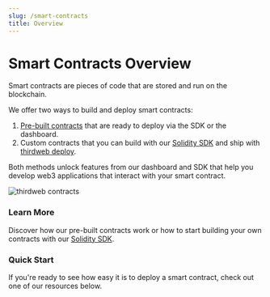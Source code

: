 ```yaml
---
slug: /smart-contracts
title: Overview
---
```



# Smart Contracts Overview

<div className="heroGrid">

<div>

Smart contracts are pieces of code that are stored and run on the blockchain.

We offer two ways to build and deploy smart contracts:

1. [Pre-built contracts](/smart-contracts/deploying-pre-built-contracts) that are ready to deploy via the SDK or the dashboard.
2. Custom contracts that you can build with our [Solidity SDK](/thirdweb-deploy/contract-extensions) and ship with [thirdweb deploy](/thirdweb-cli).

Both methods unlock features from our dashboard and SDK that help you develop web3 applications that interact with your smart contract.

</div>

<div className="heroGridImageContainer">
  <Image
    alt="thirdweb contracts"
    img={require(`/assets/portal_imgs_1-04.png`)}
  />
</div>

</div>

### Learn More

Discover how our pre-built contracts work or how to start building your own contracts with our [Solidity SDK](/thirdweb-deploy/contract-extensions).

<div className="row">

<div className="col col--6" style={{ marginTop: 8 }}>
  <QuickstartCard
    name="Pre-Built Contracts"
    link="/smart-contracts/pre-built-contracts-overview"
    image="/assets/icons/split.png"
  />
</div>

<div className="col col--6" style={{ marginTop: 8 }}>
  <QuickstartCard name="Custom Contracts"
    link="/thirdweb-deploy/contract-extensions"
  />

</div>

</div>

### Quick Start

If you're ready to see how easy it is to deploy a smart contract, check out one of our resources below.

<div className="row">

<div className="col col--6" style={{ marginTop: 8 }}>
  <QuickstartCard
    name="Deploy an NFT Drop Contract"
    description="Use the dashboard to deploy and configure a pre-built NFT Drop contract."
    link="/getting-started/deploying-contracts"
    image="/assets/icons/drop.png"
  />
</div>

<div className="col col--6" style={{ marginTop: 8 }}>
  <QuickstartCard
    name="Get Started with Solidity"
    link="https://replit.com/@thirdweb-dev/Get-Started-with-Solidity-using-Hardhat-and-thirdweb-deploy"
    description="Learn the basics of our Solidity SDK by deploying a simple Solidity contract."
  />
</div>

</div>
